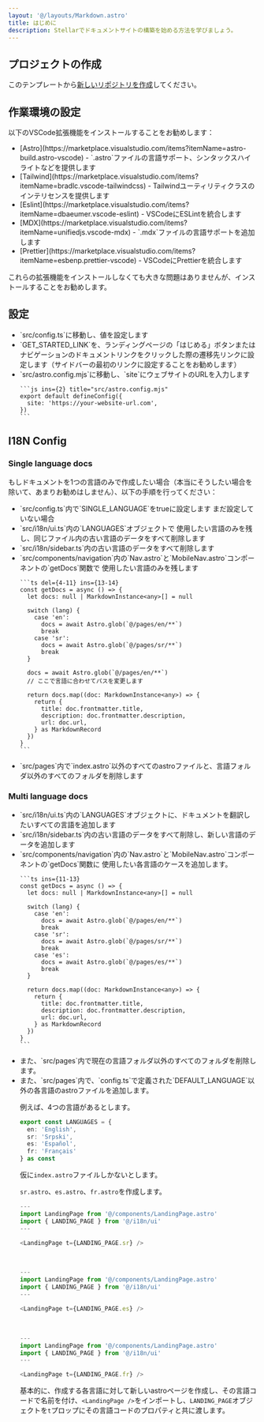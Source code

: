 ```yaml
---
layout: '@/layouts/Markdown.astro'
title: はじめに
description: Stellarでドキュメントサイトの構築を始める方法を学びましょう。
---
```


## プロジェクトの作成

このテンプレートから[新しいリポジトリを作成](https://github.com/ekmas/stellar/generate)してください。

## 作業環境の設定

以下のVSCode拡張機能をインストールすることをお勧めします：

<ul>
  <li>
    [Astro](https://marketplace.visualstudio.com/items?itemName=astro-build.astro-vscode)
    - `.astro`ファイルの言語サポート、シンタックスハイライトなどを提供します
  </li>
  <li>
    [Tailwind](https://marketplace.visualstudio.com/items?itemName=bradlc.vscode-tailwindcss)
    - Tailwindユーティリティクラスのインテリセンスを提供します
  </li>
  <li>
    [Eslint](https://marketplace.visualstudio.com/items?itemName=dbaeumer.vscode-eslint)
    - VSCodeにESLintを統合します
  </li>
  <li>
    [MDX](https://marketplace.visualstudio.com/items?itemName=unifiedjs.vscode-mdx)
    - `.mdx`ファイルの言語サポートを追加します
  </li>
  <li>
    [Prettier](https://marketplace.visualstudio.com/items?itemName=esbenp.prettier-vscode)
    - VSCodeにPrettierを統合します
  </li>
</ul>

これらの拡張機能をインストールしなくても大きな問題はありませんが、インストールすることをお勧めします。

## 設定

<ul>
  <li>
    `src/config.ts`に移動し、値を設定します
  </li>
  <li>
    `GET_STARTED_LINK`を、ランディングページの「はじめる」ボタンまたはナビゲーションのドキュメントリンクをクリックした際の遷移先リンクに設定します（サイドバーの最初のリンクに設定することをお勧めします）
  </li>
  <li>
    `src/astro.config.mjs`に移動し、`site`にウェブサイトのURLを入力します

    ```js ins={2} title="src/astro.config.mjs"
    export default defineConfig({
      site: 'https://your-website-url.com',
    })
    ```

  </li>
</ul>

## I18N Config

### Single language docs

もしドキュメントを1つの言語のみで作成したい場合（本当にそうしたい場合を除いて、あまりお勧めはしません）、以下の手順を行ってください：

<ul>
  <li>
    `src/config.ts`内で`SINGLE_LANGUAGE`をtrueに設定します
    まだ設定していない場合
  </li>
  <li>
    `src/i18n/ui.ts`内の`LANGUAGES`オブジェクトで
    使用したい言語のみを残し、同じファイル内の古い言語のデータをすべて削除します
  </li>
  <li>
    `src/i18n/sidebar.ts`内の古い言語のデータをすべて削除します
  </li>
  <li>
    `src/components/navigation`内の`Nav.astro`と`MobileNav.astro`コンポーネントの`getDocs`関数で
    使用したい言語のみを残します

    ```ts del={4-11} ins={13-14}
    const getDocs = async () => {
      let docs: null | MarkdownInstance<any>[] = null

      switch (lang) {
        case 'en':
          docs = await Astro.glob(`@/pages/en/**`)
          break
        case 'sr':
          docs = await Astro.glob(`@/pages/sr/**`)
          break
      }

      docs = await Astro.glob(`@/pages/en/**`)
      // ここで言語に合わせてパスを変更します

      return docs.map((doc: MarkdownInstance<any>) => {
        return {
          title: doc.frontmatter.title,
          description: doc.frontmatter.description,
          url: doc.url,
        } as MarkdownRecord
      })
    }
    ```

  </li>
  <li>
    `src/pages`内で`index.astro`以外のすべてのastroファイルと、言語フォルダ以外のすべてのフォルダを削除します
  </li>
</ul>

### Multi language docs

<ul>
  <li>
    `src/i18n/ui.ts`内の`LANGUAGES`オブジェクトに、ドキュメントを翻訳したいすべての言語を追加します
  </li>
  <li>
    `src/i18n/sidebar.ts`内の古い言語のデータをすべて削除し、新しい言語のデータを追加します
  </li>
  <li>
    `src/components/navigation`内の`Nav.astro`と`MobileNav.astro`コンポーネントの`getDocs`関数に
    使用したい各言語のケースを追加します。

    ```ts ins={11-13}
    const getDocs = async () => {
      let docs: null | MarkdownInstance<any>[] = null

      switch (lang) {
        case 'en':
          docs = await Astro.glob(`@/pages/en/**`)
          break
        case 'sr':
          docs = await Astro.glob(`@/pages/sr/**`)
          break
        case 'es':
          docs = await Astro.glob(`@/pages/es/**`)
          break
      }

      return docs.map((doc: MarkdownInstance<any>) => {
        return {
          title: doc.frontmatter.title,
          description: doc.frontmatter.description,
          url: doc.url,
        } as MarkdownRecord
      })
    }
    ```

  </li>
  <li>また、`src/pages`内で現在の言語フォルダ以外のすべてのフォルダを削除します。</li>
  <li>
  また、`src/pages`内で、`config.ts`で定義された`DEFAULT_LANGUAGE`以外の各言語のastroファイルを追加します。
  
  例えば、4つの言語があるとします。
  ```ts
  export const LANGUAGES = {
    en: 'English',
    sr: 'Srpski',
    es: 'Español',
    fr: 'Français'
  } as const
  ```

仮に`index.astro`ファイルしかないとします。

`sr.astro`、`es.astro`、`fr.astro`を作成します。

```ts title="sr.astro"
---
import LandingPage from '@/components/LandingPage.astro'
import { LANDING_PAGE } from '@/i18n/ui'
---

<LandingPage t={LANDING_PAGE.sr} />

```

<br />

```ts title="es.astro"
---
import LandingPage from '@/components/LandingPage.astro'
import { LANDING_PAGE } from '@/i18n/ui'
---

<LandingPage t={LANDING_PAGE.es} />

```

<br />

```ts title="fr.astro"
---
import LandingPage from '@/components/LandingPage.astro'
import { LANDING_PAGE } from '@/i18n/ui'
---

<LandingPage t={LANDING_PAGE.fr} />

```

基本的に、作成する各言語に対して新しいastroページを作成し、その言語コードで名前を付け、`<LandingPage />`をインポートし、`LANDING_PAGE`オブジェクトを`t`プロップにその言語コードのプロパティと共に渡します。

  </li>
</ul>
